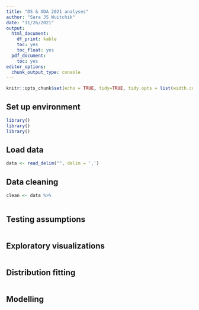 ```yaml
---
title: "DS & ADA 2021 analyses"
author: "Sara JS Wuitchik"
date: "11/26/2021"
output: 
  html_document:
    df_print: kable
    toc: yes
    toc_float: yes
  pdf_document:
    toc: yes
editor_options:
  chunk_output_type: console
---
```


```r
knitr::opts_chunk$set(echo = TRUE, tidy=TRUE, tidy.opts = list(width.cutoff = 80))
```

## Set up environment 
```r
library()
library()
library()
```

## Load data
```r
data <- read_delim("", delim = ',')
```

## Data cleaning
```r
clean <- data %>%
  
```

## Testing assumptions
```r

```

## Exploratory visualizations
```r

```

## Distribution fitting
```r

```

## Modelling
```r

```











